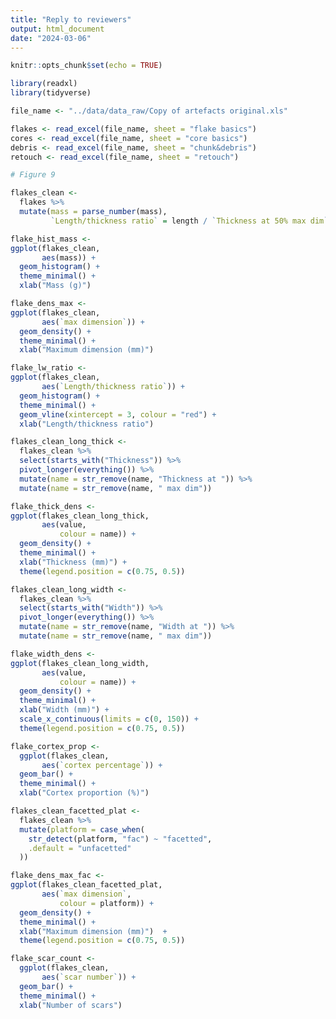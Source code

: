 ```yaml
---
title: "Reply to reviewers"
output: html_document
date: "2024-03-06"
---
```


```r
knitr::opts_chunk$set(echo = TRUE)
```

```r
library(readxl)
library(tidyverse)

file_name <- "../data/data_raw/Copy of artefacts original.xls" 

flakes <- read_excel(file_name, sheet = "flake basics")
cores <- read_excel(file_name, sheet = "core basics")
debris <- read_excel(file_name, sheet = "chunk&debris")
retouch <- read_excel(file_name, sheet = "retouch")
```


```r
# Figure 9

flakes_clean <- 
  flakes %>% 
  mutate(mass = parse_number(mass),
         `Length/thickness ratio` = length / `Thickness at 50% max dim`)

flake_hist_mass <- 
ggplot(flakes_clean,
       aes(mass)) +
  geom_histogram() +
  theme_minimal() +
  xlab("Mass (g)")

flake_dens_max <- 
ggplot(flakes_clean,
       aes(`max dimension`)) +
  geom_density() +
  theme_minimal() +
  xlab("Maximum dimension (mm)")

flake_lw_ratio <- 
ggplot(flakes_clean,
       aes(`Length/thickness ratio`)) +
  geom_histogram() +
  theme_minimal() +
  geom_vline(xintercept = 3, colour = "red") +
  xlab("Length/thickness ratio")

flakes_clean_long_thick <- 
  flakes_clean %>% 
  select(starts_with("Thickness")) %>% 
  pivot_longer(everything()) %>% 
  mutate(name = str_remove(name, "Thickness at ")) %>% 
  mutate(name = str_remove(name, " max dim"))

flake_thick_dens <- 
ggplot(flakes_clean_long_thick,
       aes(value,
           colour = name)) +
  geom_density() +
  theme_minimal() +
  xlab("Thickness (mm)") +
  theme(legend.position = c(0.75, 0.5))

flakes_clean_long_width <- 
  flakes_clean %>% 
  select(starts_with("Width")) %>% 
  pivot_longer(everything()) %>% 
  mutate(name = str_remove(name, "Width at ")) %>% 
  mutate(name = str_remove(name, " max dim"))

flake_width_dens <- 
ggplot(flakes_clean_long_width,
       aes(value,
           colour = name)) +
  geom_density() +
  theme_minimal() +
  xlab("Width (mm)") +
  scale_x_continuous(limits = c(0, 150)) +
  theme(legend.position = c(0.75, 0.5))

flake_cortex_prop <- 
  ggplot(flakes_clean,
       aes(`cortex percentage`)) +
  geom_bar() +
  theme_minimal() +
  xlab("Cortex proportion (%)")

flakes_clean_facetted_plat <- 
  flakes_clean %>% 
  mutate(platform = case_when(
    str_detect(platform, "fac") ~ "facetted",
    .default = "unfacetted"
  ))

flake_dens_max_fac <- 
ggplot(flakes_clean_facetted_plat,
       aes(`max dimension`,
           colour = platform)) +
  geom_density() +
  theme_minimal() +
  xlab("Maximum dimension (mm)")  +
  theme(legend.position = c(0.75, 0.5))

flake_scar_count <- 
  ggplot(flakes_clean,
       aes(`scar number`)) +
  geom_bar() +
  theme_minimal() +
  xlab("Number of scars")



  

```


